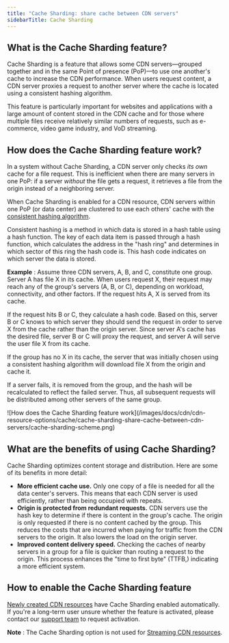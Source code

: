 ---
title: "Сache Sharding: share cache between CDN servers"
sidebarTitle: Cache Sharding
---

## What is the Cache Sharding feature?

Cache Sharding is a feature that allows some CDN servers—grouped together and in the same Point of presence (PoP)—to use one another's cache to increase the CDN performance. When users request content, a CDN server proxies a request to another server where the cache is located using a consistent hashing algorithm.

This feature is particularly important for websites and applications with a large amount of content stored in the CDN cache and for those where multiple files receive relatively similar numbers of requests, such as e-commerce, video game industry, and VoD streaming.

## How does the Cache Sharding feature work?

In a system without Cache Sharding, a CDN server only checks _its own_ cache for a file request. This is inefficient when there are many servers in one PoP: if a server _without_ the file gets a request, it retrieves a file from the origin instead of a neighboring server.

When Cache Sharding is enabled for a CDN resource, CDN servers within one PoP (or data center) are clustered to use each others' cache with the [consistent hashing algorithm](https://toptal.com/big-data/consistent-hashing#:~:text=according%20to%20Wikipedia\).-,Consistent%20Hashing%20is%20a%20distributed%20hashing%20scheme%20that%20operates%20independently,without%20affecting%20the%20overall%20system).

Consistent hashing is a method in which data is stored in a hash table using a hash function. The key of each data item is passed through a hash function, which calculates the address in the "hash ring" and determines in which sector of this ring the hash code is. This hash code indicates on which server the data is stored.

**Example** : Assume three CDN servers, A, B, and C, constitute one group. Server A has file X in its cache. When users request X, their request may reach any of the group's servers (A, B, or C), depending on workload, connectivity, and other factors. If the request hits A, X is served from its cache. 

If the request hits B or C, they calculate a hash code. Based on this, server B or C knows to which server they should send the request in order to serve X from the cache rather than the origin server. Since server A's cache has the desired file, server B or C will proxy the request, and server A will serve the user file X from its cache.

If the group has no X in its cache, the server that was initially chosen using a consistent hashing algorithm will download file X from the origin and cache it.

If a server fails, it is removed from the group, and the hash will be recalculated to reflect the failed server. Thus, all subsequent requests will be distributed among other servers of the same group. 


<Frame>![How does the Cache Sharding feature work](/images/docs/cdn/cdn-resource-options/cache/cache-sharding-share-cache-between-cdn-servers/cache-sharding-scheme.png)</Frame>



## What are the benefits of using Cache Sharding?

Cache Sharding optimizes content storage and distribution. Here are some of its benefits in more detail:

  * **More efficient cache use.** Only one copy of a file is needed for all the data center's servers. This means that each CDN server is used efficiently, rather than being occupied with repeats. 
  * **Origin is protected from redundant requests.** CDN servers use the hash key to determine if there is content in the group's cache. The origin is only requested if there is no content cached by the group. This reduces the costs that are incurred when paying for traffic from the CDN servers to the origin. It also lowers the load on the origin server.
  * **Improved content delivery speed.** Checking the caches of nearby servers in a group for a file is quicker than routing a request to the origin. This process enhances the "time to first byte" (TTFB,) indicating a more efficient system.



## How to enable the Cache Sharding feature

[Newly created CDN resources](/cdn/getting-started/create-a-cdn-resource/create-a-cdn-resource-for-only-static-files) have Cache Sharding enabled automatically. If you're a long-term user unsure whether the feature is activated, please contact our [support team](mailto:support@gcore.com) to request activation.

**Note** : The Cache Sharding option is not used for [Streaming CDN resources](/streaming-platform/how-the-streaming-platform-interact-with-the-cdn).